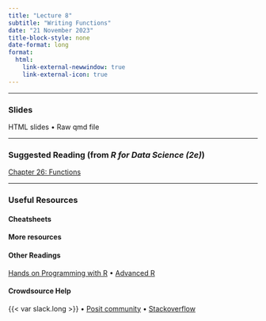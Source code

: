 ```yaml
---
title: "Lecture 8"
subtitle: "Writing Functions"
date: "21 November 2023"
title-block-style: none
date-format: long
format:
  html:
    link-external-newwindow: true
    link-external-icon: true
---
```

---

### Slides 

HTML slides • Raw qmd file

---

### Suggested Reading (from *R for Data Science (2e)*)

[Chapter 26: Functions](https://r4ds.hadley.nz/functions)

---

### Useful Resources

#### Cheatsheets

#### More resources


#### Other Readings
[Hands on Programming with R](https://rstudio-education.github.io/hopr/) • 
[Advanced R](https://adv-r.hadley.nz/)

#### Crowdsource Help

{{< var slack.long >}} • 
[Posit community](https://community.rstudio.com/) • 
[Stackoverflow](https://stackoverflow.com/)

